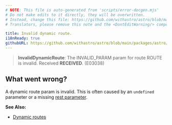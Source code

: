 ```yaml
---
# NOTE: This file is auto-generated from 'scripts/error-docgen.mjs'
# Do not make edits to it directly, they will be overwritten.
# Instead, change this file: https://github.com/withastro/astro/blob/main/packages/astro/src/core/errors/errors-data.ts
# Translators, please remove this note and the <DontEditWarning/> component.

title: Invalid dynamic route.
i18nReady: true
githubURL: https://github.com/withastro/astro/blob/main/packages/astro/src/core/errors/errors-data.ts
---
```


<DontEditWarning />


> **InvalidDynamicRoute**: The INVALID_PARAM param for route ROUTE is invalid. Received **RECEIVED**. (E03038)

## What went wrong?
A dynamic route param is invalid. This is often caused by an `undefined` parameter or a missing [rest parameter](/en/core-concepts/routing/#rest-parameters).

**See Also:**
-  [Dynamic routes](/en/core-concepts/routing/#dynamic-routes)


